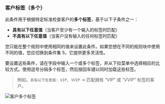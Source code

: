 ### 客户标签（多个）

此条件用于根据特定标准检查客户的**多个标签**，基于以下子条件之一：

- **具有以下任意值**（当客户至少有一个输入的标签时匹配）
- **不具有以下任意值**（当客户没有输入的任何标签时匹配）

<Warning>
  您只能在整个规则中使用相同的值来设置此条件。如果您想在不同的规则块中使用不同的值，您应切换到条件集 5，它提供更多灵活性。
</Warning>

要设置这些条件，请在字段中输入一个或多个标签，并从下拉菜单中选择相应的比较方式。使用逗号分隔多个标签，然后按回车键以同时加载这些标签。

> 例如，`具有以下任意值: VIP, VVIP` → 匹配拥有 “VIP” 或 “VVIP” 标签的客户。

<img
  src="/images/essentials/condition-sets/customer-tags.webp"
  alt="客户多个标签"
/>
